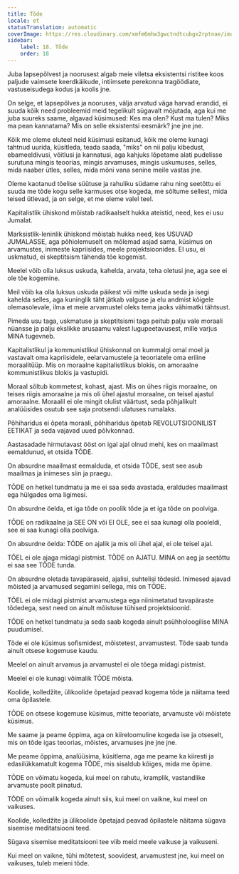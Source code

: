 ```yaml
---
title: Tõde
locale: et
statusTranslation: automatic
coverImage: https://res.cloudinary.com/xmfm6mhw3gwctndtcubgx2rptnae/image/upload/v1740337243/small_cover_educacion_fundamental_a051170f1c.webp
sidebar:
    label: 18. Tõde
    order: 18
---
```

Juba lapsepõlvest ja noorusest algab meie viletsa eksistentsi ristitee koos paljude vaimsete keerdkäikude, intiimsete perekonna tragöödiate, vastuseisudega kodus ja koolis jne.

On selge, et lapsepõlves ja nooruses, välja arvatud väga harvad erandid, ei suuda kõik need probleemid meid tegelikult sügavalt mõjutada, aga kui me juba suureks saame, algavad küsimused: Kes ma olen? Kust ma tulen? Miks ma pean kannatama? Mis on selle eksistentsi eesmärk? jne jne jne.

Kõik me oleme eluteel neid küsimusi esitanud, kõik me oleme kunagi tahtnud uurida, küsitleda, teada saada, "miks" on nii palju kibedust, ebameeldivusi, võitlusi ja kannatusi, aga kahjuks lõpetame alati pudelisse surutuna mingis teoorias, mingis arvamuses, mingis uskumuses, selles, mida naaber ütles, selles, mida mõni vana senine meile vastas jne.

Oleme kaotanud tõelise süütuse ja rahuliku südame rahu ning seetõttu ei suuda me tõde kogu selle karmuses otse kogeda, me sõltume sellest, mida teised ütlevad, ja on selge, et me oleme valel teel.

Kapitalistlik ühiskond mõistab radikaalselt hukka ateistid, need, kes ei usu Jumalat.

Marksistlik-leninlik ühiskond mõistab hukka need, kes USUVAD JUMALASSE, aga põhiolemuselt on mõlemad asjad sama, küsimus on arvamustes, inimeste kapriisides, meele projektsioonides. EI usu, ei uskmatud, ei skeptitsism tähenda tõe kogemist.

Meelel võib olla luksus uskuda, kahelda, arvata, teha oletusi jne, aga see ei ole tõe kogemine.

Meil võib ka olla luksus uskuda päikest või mitte uskuda seda ja isegi kahelda selles, aga kuninglik täht jätkab valguse ja elu andmist kõigele olemasolevale, ilma et meie arvamustel oleks tema jaoks vähimatki tähtsust.

Pimeda usu taga, uskmatuse ja skeptitsismi taga peitub palju vale moraali nüansse ja palju ekslikke arusaamu valest lugupeetavusest, mille varjus MINA tugevneb.

Kapitalistlikul ja kommunistlikul ühiskonnal on kummalgi omal moel ja vastavalt oma kapriisidele, eelarvamustele ja teooriatele oma eriline moraalitüüp. Mis on moraalne kapitalistlikus blokis, on amoraalne kommunistlikus blokis ja vastupidi.

Moraal sõltub kommetest, kohast, ajast. Mis on ühes riigis moraalne, on teises riigis amoraalne ja mis oli ühel ajastul moraalne, on teisel ajastul amoraalne. Moraalil ei ole mingit olulist väärtust, seda põhjalikult analüüsides osutub see saja protsendi ulatuses rumalaks.

Põhiharidus ei õpeta moraali, põhiharidus õpetab REVOLUTSIOONILIST EETIKAT ja seda vajavad uued põlvkonnad.

Aastasadade hirmutavast ööst on igal ajal olnud mehi, kes on maailmast eemaldunud, et otsida TÕDE.

On absurdne maailmast eemalduda, et otsida TÕDE, sest see asub maailmas ja inimeses siin ja praegu.

TÕDE on hetkel tundmatu ja me ei saa seda avastada, eraldudes maailmast ega hülgades oma ligimesi.

On absurdne öelda, et iga tõde on poolik tõde ja et iga tõde on poolviga.

TÕDE on radikaalne ja SEE ON või EI OLE, see ei saa kunagi olla pooleldi, see ei saa kunagi olla poolviga.

On absurdne öelda: TÕDE on ajalik ja mis oli ühel ajal, ei ole teisel ajal.

TÕEL ei ole ajaga midagi pistmist. TÕDE on AJATU. MINA on aeg ja seetõttu ei saa see TÕDE tunda.

On absurdne oletada tavapäraseid, ajalisi, suhtelisi tõdesid. Inimesed ajavad mõisted ja arvamused segamini sellega, mis on TÕDE.

TÕEL ei ole midagi pistmist arvamustega ega niinimetatud tavapäraste tõdedega, sest need on ainult mõistuse tühised projektsioonid.

TÕDE on hetkel tundmatu ja seda saab kogeda ainult psühholoogilise MINA puudumisel.

Tõde ei ole küsimus sofismidest, mõistetest, arvamustest. Tõde saab tunda ainult otsese kogemuse kaudu.

Meelel on ainult arvamus ja arvamustel ei ole tõega midagi pistmist.

Meelel ei ole kunagi võimalik TÕDE mõista.

Koolide, kolledžite, ülikoolide õpetajad peavad kogema tõde ja näitama teed oma õpilastele.

TÕDE on otsese kogemuse küsimus, mitte teooriate, arvamuste või mõistete küsimus.

Me saame ja peame õppima, aga on kiireloomuline kogeda ise ja otseselt, mis on tõde igas teoorias, mõistes, arvamuses jne jne jne.

Me peame õppima, analüüsima, küsitlema, aga me peame ka kiiresti ja edasilükkamatult kogema TÕDE, mis sisaldub kõiges, mida me õpime.

TÕDE on võimatu kogeda, kui meel on rahutu, kramplik, vastandlike arvamuste poolt piinatud.

TÕDE on võimalik kogeda ainult siis, kui meel on vaikne, kui meel on vaikuses.

Koolide, kolledžite ja ülikoolide õpetajad peavad õpilastele näitama sügava sisemise meditatsiooni teed.

Sügava sisemise meditatsiooni tee viib meid meele vaikuse ja vaikuseni.

Kui meel on vaikne, tühi mõtetest, soovidest, arvamustest jne, kui meel on vaikuses, tuleb meieni tõde.

